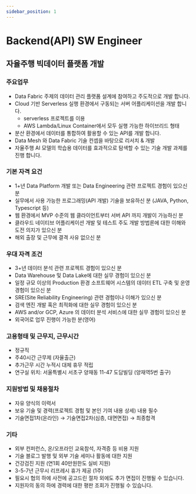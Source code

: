 ```yaml
---
sidebar_position: 1
---
```


# Backend(API) SW Engineer

## 자율주행 빅데이터 플랫폼 개발

### 주요업무

- Data Fabric 주제의 데이터 관리 플랫폼 설계에 참여하고 주도적으로 개발 합니다.
- Cloud 기반 Serverless 실행 환경에서 구동되는 서버 어플리케이션을 개발 합니다.
    - serverless 프로젝트를 이용
    - AWS Lambda/Linux Container에서 모두 실행 가능한 하이브리드 형태
- 분산 환경에서 데이터를 통합하여 활용할 수 있는 API를 개발 합니다.
- Data Mesh 와 Data Fabric 기술 컨셉을 바탕으로 리서치 & 개발
- 자율주행 AI 모델의 학습용 데이터를 효과적으로 탐색할 수 있는 기술 개발 과제를 진행 합니다.

### 기본 자격 요건

- 1+년 Data Platform 개발 또는 Data Engineering 관련 프로젝트 경험이 있으신 분
- 실무에서 사용 가능한 프로그래밍(API 개발) 기술을 보유하신 분
    (JAVA, Python, Typescript 등)
- 웹 환경에서 MVP 수준의 웹 클라이언트부터 서버 API 까지 개발이 가능하신 분
- 클라우드 네이티브 어플리케이션 개발 및 테스트 주도 개발 방법론에 대한 이해와 도전 의지가 있으신 분
- 해외 출장 및 근무에 결격 사유 없으신 분

### 우대 자격 조건

- 3+년 데이터 분석 관련 프로젝트 경험이 있으신 분
- Data Warehouse 및 Data Lake에 대한 실무 경험이 있으신 분
- 일정 규모 이상의 Production 환경 소프트웨어 시스템의 데이터 ETL 구축 및 운영 경험이 있으신 분
- SRE(Site Reliability Engineering) 관련 경험이나 이해가 있으신 분
- 검색 엔진 개발 혹은 최적화에 대한 실무 경험이 있으신 분
- AWS and/or GCP, Azure 의 데이터 분석 서비스에 대한 실무 경험이 있으신 분
- 외국어로 업무 진행이 가능한 분(영어)

### 고용형태 및 근무지, 근무시간

- 정규직
- 주40시간 근무제 (자율출근)
- 추가근무 시간 누적시 대체 휴무 적립
- 연구실 위치: 서울특별시 서초구 양재동 11-47 도담빌딩 (양재역5번 출구)

### 지원방법 및 채용절차

- 자유 양식의 이력서
- 보유 기술 및 경력(프로젝트 경험 및 본인 기여 내용 상세) 내용 필수
- 기술면접1차(온라인) → 기술면접2차(심층, 대면면접) → 최종합격

### 기타

- 외부 컨퍼런스, 온/오프라인 교육참석, 자격증 등 비용 지원
- 기술 블로그 발행 및 외부 기술 세미나 활동에 대한 지원
- 건강검진 지원 (연1회 40만원한도 실비 지원)
- 3-5-7년 근무시 리프레시 휴가 제공 (1주)
- 필요시 협의 하에 사전에 공고드린 절차 외에도 추가 면접이 진행될 수 있습니다.
- 지원자의 동의 하에 경력에 대한 평판 조회가 진행될 수 있습니다.